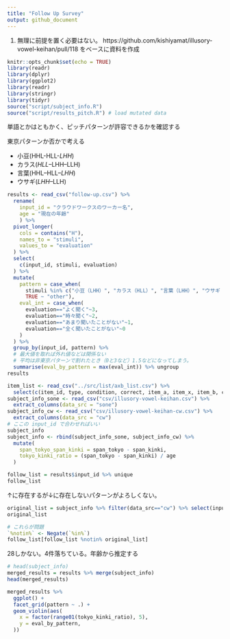```yaml
---
title: "Follow Up Survey"
output: github_document
---
```


1. 無理に前提を置く必要はない。
https://github.com/kishiyamat/illusory-vowel-keihan/pull/118 をベースに資料を作成

```r
knitr::opts_chunk$set(echo = TRUE)
library(readr)
library(dplyr)
library(ggplot2)
library(readr)
library(stringr)
library(tidyr)
source("script/subject_info.R")
source("script/results_pitch.R") # load mutated data
```

単語とかはともかく、ピッチパターンが許容できるかを確認する

東京パターンか否かで考える

- 小豆(HHL-HLL-*LHH*)
- カラス(*HLL*--LHH--LLH)
- 言葉(HHL--HLL--*LHH*)
- ウサギ(*LHH*--LLH)

```r
results <- read_csv("follow-up.csv") %>% 
  rename(
    input_id = "クラウドワークスのワーカー名",
    age = "現在の年齢"
    ) %>% 
  pivot_longer(
    cols = contains("H"),
    names_to = "stimuli",
    values_to = "evaluation"
  ) %>% 
  select(
    c(input_id, stimuli, evaluation)
  ) %>% 
  mutate(
    pattern = case_when(
      stimuli %in% c("小豆（LHH）", "カラス（HLL）", "言葉（LHH）", "ウサギ（LHH）") ~ "tokyo",
      TRUE ~ "other"),
    eval_int = case_when(
      evaluation=="よく聞く"~3,
      evaluation=="時々聞く"~2,
      evaluation=="あまり聞いたことがない"~1,
      evaluation=="全く聞いたことがない"~0
    )
  ) %>% 
  group_by(input_id, pattern) %>% 
  # 最大値を取れば外れ値などは関係ない
  # 平均は非東京パターンで割れたとき（0と3など）1.5などになってしまう。
  summarise(eval_by_pattern = max(eval_int)) %>% ungroup
results
```

```r
item_list <- read_csv("../src/list/axb_list.csv") %>%
  select(c(item_id, type, condition, correct, item_a, item_x, item_b, c1, c2))
subject_info_sone <- read_csv("csv/illusory-vowel-keihan.csv") %>%
  extract_columns(data_src = "sone")
subject_info_cw <- read_csv("csv/illusory-vowel-keihan-cw.csv") %>%
  extract_columns(data_src = "cw")
# ここの input_id で合わせればいい
subject_info
subject_info <- rbind(subject_info_sone, subject_info_cw) %>% 
  mutate(
    span_tokyo_span_kinki = span_tokyo - span_kinki,
    tokyo_kinki_ratio = (span_tokyo - span_kinki) / age
  )
```
```r
follow_list = results$input_id %>% unique
follow_list
```

↑に存在するが↓に存在しないパターンがよろしくない。

```r
original_list = subject_info %>% filter(data_src=="cw") %>% select(input_id) %>% unlist %>% unique
original_list
```

```r
# これらが問題
`%notin%` <- Negate(`%in%`)
follow_list[follow_list %notin% original_list]
```

28しかない。4件落ちている。年齢から推定する

```r
# head(subject_info)
merged_results = results %>% merge(subject_info)
head(merged_results)
```

```r
merged_results %>% 
  ggplot() +
  facet_grid(pattern ~ .) +
  geom_violin(aes(
    x = factor(range01(tokyo_kinki_ratio), 5),
    y = eval_by_pattern,
  ))
```

